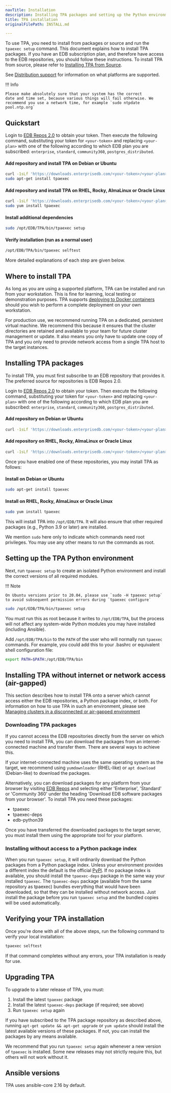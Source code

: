 ```yaml
---
navTitle: Installation
description: Installing TPA packages and setting up the Python environment.
title: TPA installation
originalFilePath: INSTALL.md

---
```


To use TPA, you need to install from packages or source and run the
`tpaexec setup` command. This document explains how to install TPA
packages. If you have an EDB subscription plan, and therefore have
access to the EDB repositories, you should follow these instructions. To
install TPA from source, please refer to
[Installing TPA from Source](INSTALL-repo/).

See [Distribution support](reference/distributions/) for information
on what platforms are supported.

!!! Info

    Please make absolutely sure that your system has the correct
    date and time set, because various things will fail otherwise. We
    recommend you use a network time, for example `sudo ntpdate
    pool.ntp.org`

## Quickstart

Login to [EDB Repos 2.0](https://www.enterprisedb.com/repos-downloads)
to obtain your token. Then execute the following command, substituting
your token for `<your-token>` and replacing `<your-plan>` with
one of the following according to which EDB plan you are subscribed:
`enterprise`, `standard`, `community360`, `postgres_distributed`.

#### Add repository and install TPA on Debian or Ubuntu

```bash
curl -1sLf 'https://downloads.enterprisedb.com/<your-token>/<your-plan>/setup.deb.sh' | sudo -E bash
sudo apt-get install tpaexec
```

#### Add repository and install TPA on RHEL, Rocky, AlmaLinux or Oracle Linux

```bash
curl -1sLf 'https://downloads.enterprisedb.com/<your-token>/<your-plan>/setup.rpm.sh' | sudo -E bash
sudo yum install tpaexec
```

#### Install additional dependencies

```bash
sudo /opt/EDB/TPA/bin/tpaexec setup
```

#### Verify installation (run as a normal user)

```bash
/opt/EDB/TPA/bin/tpaexec selftest
```

More detailed explanations of each step are given below.

## Where to install TPA

As long as you are using a supported platform, TPA can be installed and
run from your workstation. This is fine for learning, local testing or
demonstration purposes. TPA supports [deploying to Docker containers](platform-docker/)
should you wish to perform a complete deployment on your own workstation.

For production use, we recommend running TPA on a dedicated, persistent
virtual machine. We recommend this because it ensures that the cluster
directories are retained and available to your team for future cluster
management or update. It also means you only have to update one copy of
TPA and you only need to provide network access from a single TPA host
to the target instances.

## Installing TPA packages

To install TPA, you must first subscribe to an EDB repository that
provides it. The preferred source for repositories is EDB Repos 2.0.

Login to [EDB Repos 2.0](https://www.enterprisedb.com/repos-downloads)
to obtain your token. Then execute the following command, substituting
your token for `<your-token>` and replacing `<your-plan>` with
one of the following according to which EDB plan you are subscribed:
`enterprise`, `standard`, `community360`, `postgres_distributed`.

#### Add repository on Debian or Ubuntu

```bash
curl -1sLf 'https://downloads.enterprisedb.com/<your-token>/<your-plan>/setup.deb.sh' | sudo -E bash

```

#### Add repository on RHEL, Rocky, AlmaLinux or Oracle Linux

```bash
curl -1sLf 'https://downloads.enterprisedb.com/<your-token>/<your-plan>/setup.rpm.sh' | sudo -E bash
```

Once you have enabled one of these repositories, you may install TPA
as follows:

#### Install on Debian or Ubuntu

```bash
sudo apt-get install tpaexec
```

#### Install on RHEL, Rocky, AlmaLinux or Oracle Linux

```bash
sudo yum install tpaexec
```

This will install TPA into `/opt/EDB/TPA`. It will also
ensure that other required packages (e.g., Python 3.9 or later) are
installed.

We mention `sudo` here only to indicate which commands need root
privileges. You may use any other means to run the commands as root.

## Setting up the TPA Python environment

Next, run `tpaexec setup` to create an isolated Python environment and
install the correct versions of all required modules.

!!! Note

    On Ubuntu versions prior to 20.04, please use `sudo -H tpaexec setup`
    to avoid subsequent permission errors during `tpaexec configure`

```bash
sudo /opt/EDB/TPA/bin/tpaexec setup
```

You must run this as root because it writes to `/opt/EDB/TPA`,
but the process will not affect any system-wide Python modules you may
have installed (including Ansible).

Add `/opt/EDB/TPA/bin` to the `PATH` of the user who will
normally run `tpaexec` commands. For example, you could add this to
your .bashrc or equivalent shell configuration file:

```bash
export PATH=$PATH:/opt/EDB/TPA/bin
```

## Installing TPA without internet or network access (air-gapped)

This section describes how to install TPA onto a server which cannot
access either the EDB repositories, a Python package index, or both.
For information on how to use TPA in such an environment, please see
[Managing clusters in a disconnected or air-gapped
environment](reference/air-gapped/)

### Downloading TPA packages

If you cannot access the EDB repositories directly from the server on
which you need to install TPA, you can download the packages from an
internet-connected machine and transfer them. There are several ways to
achieve this.

If your internet-connected machine uses the same operating system as the
target, we recommend using `yumdownloader` (RHEL-like) or `apt download`
(Debian-like) to download the packages.

Alternatively, you can download packages for any platform from your 
browser by visiting [EDB Repos](https://www.enterprisedb.com/repos) and
selecting either 'Enterprise', 'Standard' or 'Community 360' under the 
heading 'Download EDB software packages from your browser'. 
To install TPA you need these packages:

-   tpaexec
-   tpaexec-deps
-   edb-python39

Once you have transferred the downloaded packages to the target server,
you must install them using the appropriate tool for your platform.

### Installing without access to a Python package index

When you run `tpaexec setup`, it will ordinarily download the Python
packages from a Python package index. Unless your environment provides a
different index the default is the official [PyPI](https://pypi.org). If
no package index is available, you should install the `tpaexec-deps`
package in the same way your installed `tpaexec`. The `tpaexec-deps`
package (available from the same repository as tpaexec) bundles
everything that would have been downloaded, so that they can be
installed without network access. Just install the package before you
run `tpaexec setup` and the bundled copies will be used automatically.

## Verifying your TPA installation

Once you're done with all of the above steps, run the following command
to verify your local installation:

```bash
tpaexec selftest
```

If that command completes without any errors, your TPA installation
is ready for use.

## Upgrading TPA

To upgrade to a later release of TPA, you must:

1.  Install the latest `tpaexec` package
2.  Install the latest `tpaexec-deps` package (if required; see above)
3.  Run `tpaexec setup` again

If you have subscribed to the TPA package repository as described
above, running `apt-get update && apt-get upgrade` or `yum update`
should install the latest available versions of these packages. If not,
you can install the packages by any means available.

We recommend that you run `tpaexec setup` again whenever a new version
of `tpaexec` is installed. Some new releases may not strictly require
this, but others will not work without it.

## Ansible versions

TPA uses ansible-core 2.16 by default.
